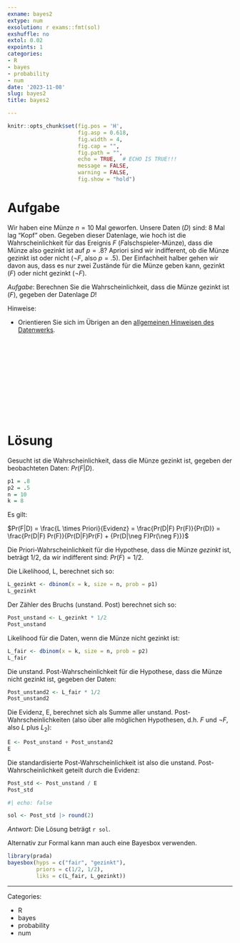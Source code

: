 ```yaml
---
exname: bayes2
extype: num
exsolution: r exams::fmt(sol)
exshuffle: no
extol: 0.02
expoints: 1
categories:
- R
- bayes
- probability
- num
date: '2023-11-08'
slug: bayes2
title: bayes2

---
```




```r
knitr::opts_chunk$set(fig.pos = 'H',
                      fig.asp = 0.618,
                      fig.width = 4,
                      fig.cap = "", 
                      fig.path = "",
                      echo = TRUE,  # ECHO IS TRUE!!!
                      message = FALSE,
                      warning = FALSE,
                      fig.show = "hold")
```







# Aufgabe



Wir haben eine Münze $n=10$ Mal geworfen. Unsere Daten ($D$) sind: 8 Mal lag "Kopf" oben. 
Gegeben dieser Datenlage, wie hoch ist die Wahrscheinlichkeit für das Ereignis $F$ (*F*alschspieler-Münze), dass die Münze also gezinkt ist auf $p=.8$? 
Apriori sind wir indifferent, ob die Münze gezinkt ist oder nicht ($\neg F$, also $p=.5$). 
Der Einfachheit halber gehen wir davon aus, dass es nur zwei Zustände für die Münze geben kann, gezinkt ($F$) oder nicht gezinkt ($\neg F$).

*Aufgabe*: Berechnen Sie die Wahrscheinlichkeit, dass die Münze gezinkt ist ($F$), gegeben der Datenlage $D$!

Hinweise:

- Orientieren Sie sich im Übrigen an den [allgemeinen Hinweisen des Datenwerks](https://datenwerk.netlify.app/hinweise).




</br>
</br>
</br>
</br>
</br>
</br>
</br>
</br>
</br>
</br>

# Lösung

Gesucht ist die Wahrscheinlichkeit, dass die Münze gezinkt ist, gegeben der beobachteten Daten: $Pr(F|D)$.

```r
p1 = .8
p2 = .5
n = 10
k = 8
```


Es gilt:

$Pr(F|D) = \frac{L \times Priori}{Evidenz} = \frac{Pr(D|F) Pr(F)}{Pr(D)} =  \frac{Pr(D|F) Pr(F)}{Pr(D|F)Pr(F)  + {Pr(D|\neg F)Pr(\neg F)}}$

Die Priori-Wahrscheinlichkeit für die Hypothese, dass die Münze *gezinkt* ist, beträgt 1/2, da wir indifferent sind: $Pr(F) = 1/2$.

Die Likelihood, L, berechnet sich so:

```r
L_gezinkt <- dbinom(x = k, size = n, prob = p1)
L_gezinkt
```

Der Zähler des Bruchs (unstand. Post) berechnet sich so:

```r
Post_unstand <- L_gezinkt * 1/2
Post_unstand
```




Likelihood für die Daten, wenn die Münze nicht gezinkt ist:

```r
L_fair <- dbinom(x = k, size = n, prob = p2)
L_fair
```

Die unstand. Post-Wahrscheinlichkeit für die Hypothese, dass die Münze nicht gezinkt ist, gegeben der Daten:

```r
Post_unstand2 <- L_fair * 1/2
Post_unstand2
```

Die Evidenz, E, berechnet sich als Summe aller unstand. Post-Wahrscheinlichkeiten (also über alle möglichen Hypothesen, d.h. $F$ und $\neg F$, also $L$ plus $L_2$):


```r
E <- Post_unstand + Post_unstand2
E
```



Die standardisierte Post-Wahrscheinlichkeit ist also die unstand. Post-Wahrscheinlichkeit geteilt durch die Evidenz:

```r
Post_std <- Post_unstand / E
Post_std
```



```r
#| echo: false

sol <- Post_std |> round(2)
```


*Antwort*: Die Lösung beträgt ``r sol``.


Alternativ zur Formal kann man auch eine Bayesbox verwenden.

```r
library(prada)
bayesbox(hyps = c("fair", "gezinkt"),
         priors = c(1/2, 1/2),
         liks = c(L_fair, L_gezinkt))
```




---

Categories: 

- R
- bayes
- probability
- num

